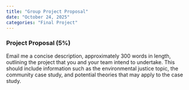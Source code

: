 ```yaml
---
title: "Group Project Proposal"
date: "October 24, 2025"
categories: "Final Project"
---
```


### Project Proposal (5%)
Email me a concise description, approximately 300 words in length, outlining the project that you and your team intend to undertake. This should include information such as the environmental justice topic, the community case study, and potential theories that may apply to the case study. 
